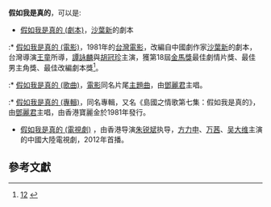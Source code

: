 '''假如我是真的'''，可以是:
* [[假如我是真的_(劇本)|假如我是真的 (劇本)]]，[[沙葉新|沙葉新]]的劇本
:* [[假如我是真的_(電影)|假如我是真的 (電影)]]，1981年的[[台灣電影|台灣電影]]，改編自中國劇作家[[沙葉新|沙葉新]]的劇本，台灣導演[[王童|王童]]所導，[[譚詠麟|譚詠麟]]與[[胡冠珍|胡冠珍]]主演，獲第18屆[[金馬獎|金馬獎]]最佳劇情片獎、最佳男主角獎、最佳改編劇本獎<ref>[http://www.wretch.cc/blog/markim/6503439][http://www.dianying.com/ft/title/jrw1981] {{Wayback|url=http://www.dianying.com/ft/title/jrw1981 |date=20190606131013 }}</ref>。
:* [[假如我是真的_(歌曲)|假如我是真的 (歌曲)]]，[[電影|電影]]同名片尾[[主題曲|主題曲]]，由[[鄧麗君|鄧麗君]]主唱。
:* [[假如我是真的_(專輯)|假如我是真的 (專輯)]]，同名專輯，又名《島國之情歌第七集：假如我是真的》，由[[鄧麗君|鄧麗君]]主唱，由香港寶麗金於1981年發行。
* [[假如我是真的_(電視劇)|假如我是真的 (電視劇)]] ，由香港导演[[朱锐斌|朱锐斌]]执导，[[方力申|方力申]]、[[万茜|万茜]]、[[吴大维|吴大维]]主演的中國大陸電視劇，2012年首播。

==參考文獻==
<div class="references-small">
<references />
</div>

{{Disambiguation|Cat=六字作品消歧义}}